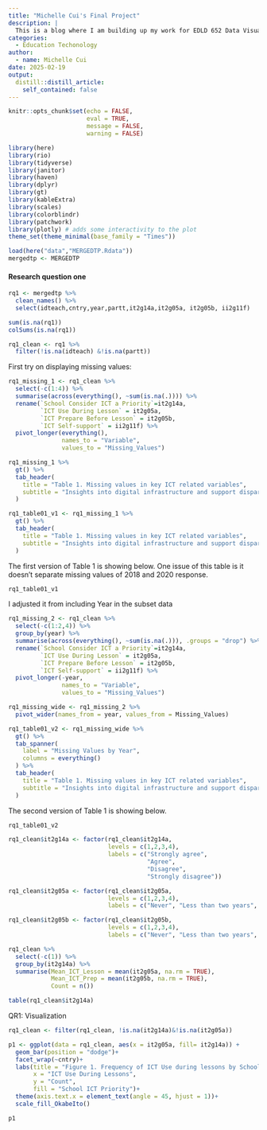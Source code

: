 ```yaml
---
title: "Michelle Cui's Final Project"
description: |
  This is a blog where I am building up my work for EDLD 652 Data Visualization Final Project. The dataset I am looking at is the International Computer and Information Literacy Study (ICILS) Teacher Panel 2020. The dataset was retrieved from the International Association for the Evaluation of Educational Achievement (IEA) that is the host orgranization of ICILS. Here is more information about the study and report: [Data](https://www.iea.nl/data-tools/repository/icils),  [ICILS](https://nces.ed.gov/surveys/icils/), [Report: Changes in Digital Learning During a Pandemic—Findings From the ICILS](https://www.iea.nl/publications/study-reports/international-reports-iea-studies/changes-digital-learning-during Teacher Panel)
categories:
  - Education Techonology
author:
  - name: Michelle Cui
date: 2025-02-19
output:
  distill::distill_article:
    self_contained: false
---
```


```r
knitr::opts_chunk$set(echo = FALSE,
                      eval = TRUE,
                      message = FALSE,
                      warning = FALSE)
```

```r
library(here)
library(rio)
library(tidyverse)
library(janitor)
library(haven)
library(dplyr)
library(gt)
library(kableExtra)
library(scales)
library(colorblindr)
library(patchwork)
library(plotly) # adds some interactivity to the plot
theme_set(theme_minimal(base_family = "Times"))
```

```r
load(here("data","MERGEDTP.Rdata"))
mergedtp <- MERGEDTP
```

#### Research question one

```r
rq1 <- mergedtp %>% 
  clean_names() %>% 
  select(idteach,cntry,year,partt,it2g14a,it2g05a, it2g05b, ii2g11f)

sum(is.na(rq1))
colSums(is.na(rq1))

rq1_clean <- rq1 %>% 
  filter(!is.na(idteach) &!is.na(partt))

```

First try on displaying missing values:

```r
rq1_missing_1 <- rq1_clean %>% 
  select(-c(1:4)) %>% 
  summarise(across(everything(), ~sum(is.na(.)))) %>% 
  rename(`School Consider ICT a Priority`=it2g14a,
         `ICT Use During Lesson` = it2g05a,
         `ICT Prepare Before Lesson` = it2g05b,
         `ICT Self-support` = ii2g11f) %>% 
  pivot_longer(everything(), 
               names_to = "Variable", 
               values_to = "Missing_Values")

rq1_missing_1 %>% 
  gt() %>% 
  tab_header(
    title = "Table 1. Missing values in key ICT related variables",
    subtitle = "Insights into digital infrastructure and support disparities"
  )

rq1_table01_v1 <- rq1_missing_1 %>% 
  gt() %>% 
  tab_header(
    title = "Table 1. Missing values in key ICT related variables",
    subtitle = "Insights into digital infrastructure and support disparities"
  )
```

The first version of Table 1 is showing below. One issue of this table is it doesn't separate missing values of 2018 and 2020 response. 

```r
rq1_table01_v1
```

I adjusted it from including Year in the subset data

```r
rq1_missing_2 <- rq1_clean %>% 
  select(-c(1:2,4)) %>% 
  group_by(year) %>% 
  summarise(across(everything(), ~sum(is.na(.))), .groups = "drop") %>% 
  rename(`School Consider ICT a Priority`=it2g14a,
         `ICT Use During Lesson` = it2g05a,
         `ICT Prepare Before Lesson` = it2g05b,
         `ICT Self-support` = ii2g11f) %>% 
  pivot_longer(-year, 
               names_to = "Variable", 
               values_to = "Missing_Values")

rq1_missing_wide <- rq1_missing_2 %>% 
  pivot_wider(names_from = year, values_from = Missing_Values)

rq1_table01_v2 <- rq1_missing_wide %>% 
  gt() %>% 
  tab_spanner(
    label = "Missing Values by Year",
    columns = everything()
  ) %>% 
  tab_header(
    title = "Table 1. Missing values in key ICT related variables",
    subtitle = "Insights into digital infrastructure and support disparities"
  )
```

The second version of Table 1 is showing below.

```r
rq1_table01_v2
```


```r
rq1_clean$it2g14a <- factor(rq1_clean$it2g14a,
                            levels = c(1,2,3,4),
                            labels = c("Strongly agree",
                                       "Agree",
                                       "Disagree",
                                       "Strongly disagree"))

rq1_clean$it2g05a <- factor(rq1_clean$it2g05a,
                            levels = c(1,2,3,4),
                            labels = c("Never", "Less than two years", "Between two and five years", "More than five years"))

rq1_clean$it2g05b <- factor(rq1_clean$it2g05b,
                            levels = c(1,2,3,4),
                            labels = c("Never", "Less than two years", "Between two and five years", "More than five years"))

rq1_clean %>% 
  select(-c(1)) %>% 
  group_by(it2g14a) %>% 
  summarise(Mean_ICT_Lesson = mean(it2g05a, na.rm = TRUE),
            Mean_ICT_Prep = mean(it2g05b, na.rm = TRUE),
            Count = n())

table(rq1_clean$it2g14a)
```

QR1: Visualization

```r
rq1_clean <- filter(rq1_clean, !is.na(it2g14a)&!is.na(it2g05a))

p1 <- ggplot(data = rq1_clean, aes(x = it2g05a, fill= it2g14a)) +
  geom_bar(position = "dodge")+
  facet_wrap(~cntry)+
  labs(title = "Figure 1. Frequency of ICT Use during lessons by School ICT Priority across countries",
       x = "ICT Use During Lessons",
       y = "Count",
       fill = "School ICT Priority")+
  theme(axis.text.x = element_text(angle = 45, hjust = 1))+
  scale_fill_OkabeIto()

p1
```

